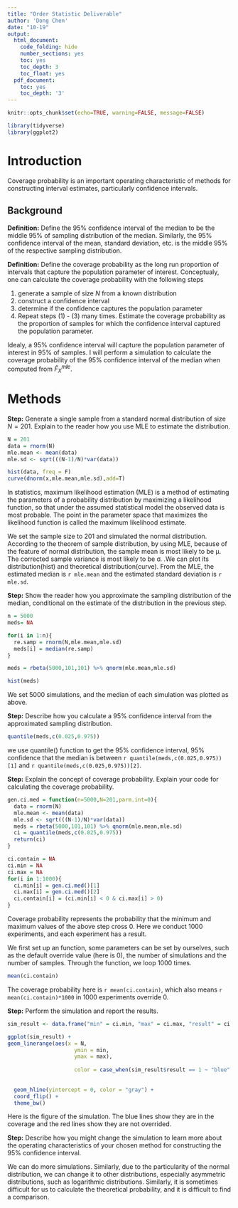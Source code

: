 ```yaml
---
title: "Order Statistic Deliverable"
author: 'Dong Chen'
date: "10-19"
output:
  html_document:
    code_folding: hide
    number_sections: yes
    toc: yes
    toc_depth: 3
    toc_float: yes
  pdf_document:
    toc: yes
    toc_depth: '3'
---
```


```r
knitr::opts_chunk$set(echo=TRUE, warning=FALSE, message=FALSE)
```

```r
library(tidyverse)
library(ggplot2)
```


# Introduction

Coverage probability is an important operating characteristic of methods for constructing interval estimates, particularly confidence intervals.

## Background

**Definition:** Define the 95%
confidence interval of the median to be the middle 95% of sampling
distribution of the median. Similarly, the 95% confidence interval of
the mean, standard deviation, etc. is the middle 95% of the respective
sampling distribution.

**Definition:** Define the
coverage probability as the long run proportion of intervals that
capture the population parameter of interest. Conceptualy, one can
calculate the coverage probability with the following steps

1.  generate a sample of size *N* from a known distribution
2.  construct a confidence interval
3.  determine if the confidence captures the population parameter
4.  Repeat steps (1) - (3) many times. Estimate the coverage probability
    as the proportion of samples for which the confidence interval
    captured the population parameter.

Idealy, a 95% confidence interval will capture the population parameter of interest in 95% of samples. I will perform a simulation to calculate the
coverage probability of the 95% confidence interval of the median when
computed from *F̂*<sub>*X*</sub><sup>*m**l**e*</sup>. 
 
# Methods

**Step:** Generate a single sample from a standard normal distribution of size *N* = 201. Explain to the reader how you use MLE to estimate the distribution.

```r
N = 201
data = rnorm(N)
mle.mean <- mean(data)
mle.sd <- sqrt(((N-1)/N)*var(data))

hist(data, freq = F)
curve(dnorm(x,mle.mean,mle.sd),add=T)
```

In statistics, maximum likelihood estimation (MLE) is a method of estimating the parameters of a probability distribution by maximizing a likelihood function, so that under the assumed statistical model the observed data is most probable. The point in the parameter space that maximizes the likelihood function is called the maximum likelihood estimate.

We set the sample size to 201 and simulated the normal distribution. According to the theorem of sample distribution, by using MLE, because of the feature of normal distribution, the sample mean is most likely to be μ. The corrected sample variance is most likely to be σ. .We can plot its distribution(hist) and theoretical distribution(curve). From the MLE, the estimated median is `r mle.mean` and the estimated standard deviation is `r mle.sd`.

**Step:** Show the reader how you approximate the sampling distribution of the median, conditional on the estimate of the distribution in the previous step.

```r
n = 5000
meds= NA

for(i in 1:n){
  re.samp = rnorm(N,mle.mean,mle.sd)
  meds[i] = median(re.samp)
}

meds = rbeta(5000,101,101) %>% qnorm(mle.mean,mle.sd)

hist(meds)
```

We set 5000 simulations, and the median of each simulation was plotted as above.

**Step:** Describe how you calculate a 95% confidence interval from the approximated sampling distribution.

```r
quantile(meds,c(0.025,0.975))
```

we use quantile() function to get the 95% confidence interval, 95% confidence that the median is between `r quantile(meds,c(0.025,0.975))[1]` and `r quantile(meds,c(0.025,0.975))[2]`.

**Step:** Explain the concept of coverage probability. Explain your code for calculating the coverage probability.

```r
gen.ci.med = function(n=5000,N=201,parm.int=0){
  data = rnorm(N)
  mle.mean <- mean(data)
  mle.sd <- sqrt(((N-1)/N)*var(data))
  meds = rbeta(5000,101,101) %>% qnorm(mle.mean,mle.sd)
  ci = quantile(meds,c(0.025,0.975))
  return(ci)
}

ci.contain = NA
ci.min = NA
ci.max = NA
for(i in 1:1000){
  ci.min[i] = gen.ci.med()[1]
  ci.max[i] = gen.ci.med()[2]
  ci.contain[i] = (ci.min[i] < 0 & ci.max[i] > 0)
}
```

Coverage probability represents the probability that the minimum and maximum values of the above step cross 0. Here we conduct 1000 experiments, and each experiment has a result.

We first set up an function, some parameters can be set by ourselves, such as the default override value (here is 0), the number of simulations and the number of samples. Through the function, we loop 1000 times.

```r
mean(ci.contain)
```

The coverage probability here is `r mean(ci.contain)`, which also means `r mean(ci.contain)*1000` in 1000 experiments override 0.

**Step:** Perform the simulation and report the results.

```r
sim_result <- data.frame("min" = ci.min, "max" = ci.max, "result" = ci.contain,"N" = 1:1000)
```

```r
ggplot(sim_result) +
geom_linerange(aes(x = N,
                     ymin = min,
                     ymax = max),
              
                     color = case_when(sim_result$result == 1 ~ "blue" , sim_result$result == 0 ~ "red")) +
  
  
  geom_hline(yintercept = 0, color = "gray") +
  coord_flip() +
  theme_bw()
```

Here is the figure of the simulation. The blue lines show they are in the coverage and the red lines show they are not overrided.

**Step:** Describe how you might change the simulation to learn more about the operating characteristics of your chosen method for constructing the 95% confidence interval.

We can do more simulations. Similarly, due to the particularity of the normal distribution, we can change it to other distributions, especially asymmetric distributions, such as logarithmic distributions. Similarly, it is sometimes difficult for us to calculate the theoretical probability, and it is difficult to find a comparison.



